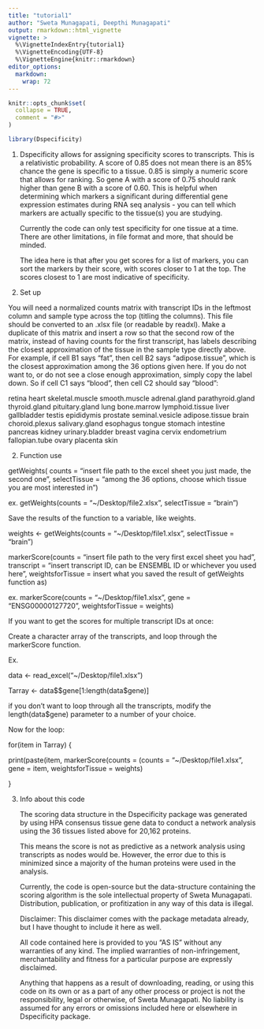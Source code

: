 ```yaml
---
title: "tutorial1"
author: "Sweta Munagapati, Deepthi Munagapati"
output: rmarkdown::html_vignette
vignette: >
  %\VignetteIndexEntry{tutorial1}
  %\VignetteEncoding{UTF-8}
  %\VignetteEngine{knitr::rmarkdown}
editor_options: 
  markdown: 
    wrap: 72
---
```


```r
knitr::opts_chunk$set(
  collapse = TRUE,
  comment = "#>"
)
```

```r
library(Dspecificity)
```

1.  Dspecificity allows for assigning specificity scores to transcripts.
    This is a relativistic probability. A score of 0.85 does not mean
    there is an 85% chance the gene is specific to a tissue. 0.85 is
    simply a numeric score that allows for ranking. So gene A with a
    score of 0.75 should rank higher than gene B with a score of 0.60.
    This is helpful when determining which markers a significant during
    differential gene expression estimates during RNA seq analysis - you
    can tell which markers are actually specific to the tissue(s) you
    are studying.

    Currently the code can only test specificity for one tissue at a
    time. There are other limitations, in file format and more, that
    should be minded.

    The idea here is that after you get scores for a list of markers,
    you can sort the markers by their score, with scores closer to 1 at
    the top. The scores closest to 1 are most indicative of specificity.

2.  Set up

You will need a normalized counts matrix with transcript IDs in the
leftmost column and sample type across the top (titling the columns).
This file should be converted to an .xlsx file (or readable by readxl).
Make a duplicate of this matrix and insert a row so that the second row
of the matrix, instead of having counts for the first transcript, has
labels describing the closest approximation of the tissue in the sample
type directly above. For example, if cell B1 says "fat", then cell B2
says "adipose.tissue", which is the closest approximation among the 36
options given here. If you do not want to, or do not see a close enough
approximation, simply copy the label down. So if cell C1 says "blood",
then cell C2 should say "blood":

retina heart skeletal.muscle smooth.muscle adrenal.gland
parathyroid.gland thyroid.gland pituitary.gland lung bone.marrow
lymphoid.tissue liver gallbladder testis epididymis prostate
seminal.vesicle adipose.tissue brain choroid.plexus salivary.gland
esophagus tongue stomach intestine pancreas kidney urinary.bladder
breast vagina cervix endometrium fallopian.tube ovary placenta skin

2.  Function use

getWeights( counts = "insert file path to the excel sheet you just made,
the second one", selectTissue = "among the 36 options, choose which
tissue you are most interested in")

ex. getWeights(counts = "\~/Desktop/file2.xlsx", selectTissue = "brain")

Save the results of the function to a variable, like weights.

weights \<- getWeights(counts = "\~/Desktop/file1.xlsx", selectTissue =
"brain")

markerScore(counts = "insert file path to the very first excel sheet you
had", transcript = "insert transcript ID, can be ENSEMBL ID or whichever
you used here", weightsforTissue = insert what you saved the result of
getWeights function as)

ex. markerScore(counts = "\~/Desktop/file1.xlsx", gene =
"ENSG00000127720", weightsforTissue = weights)

If you want to get the scores for multiple transcript IDs at once:

Create a character array of the transcripts, and loop through the
markerScore function.

Ex.

data \<- read_excel("\~/Desktop/file1.xlsx")

Tarray \<- data\$\$gene[1:length(data\$gene)]

if you don't want to loop through all the transcripts, modify the
length(data\$gene) parameter to a number of your choice.

Now for the loop:

for(item in Tarray) {

print(paste(item, markerScore(counts = (counts =
"\~/Desktop/file1.xlsx", gene = item, weightsforTissue = weights)

}

3.  Info about this code

    The scoring data structure in the Dspecificity package was generated
    by using HPA consensus tissue gene data to conduct a network
    analysis using the 36 tissues listed above for 20,162 proteins.

    This means the score is not as predictive as a network analysis
    using transcripts as nodes would be. However, the error due to this
    is minimized since a majority of the human proteins were used in the
    analysis.

    Currently, the code is open-source but the data-structure containing
    the scoring algorithm is the sole intellectual property of Sweta
    Munagapati. Distribution, publication, or profitization in any way
    of this data is illegal.

    Disclaimer: This disclaimer comes with the package metadata already,
    but I have thought to include it here as well.

    All code contained here is provided to you "AS IS" without any
    warranties of any kind. The implied warranties of non-infringement,
    merchantability and fitness for a particular purpose are expressly
    disclaimed.

    Anything that happens as a result of downloading, reading, or using
    this code on its own or as a part of any other process or project is
    not the responsibility, legal or otherwise, of Sweta Munagapati. No
    liability is assumed for any errors or omissions included here or
    elsewhere in Dspecificity package.

# 
